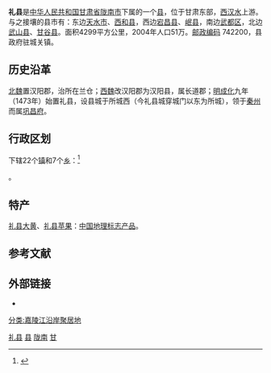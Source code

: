{{Not|蠡县|澧县|理县}}
{{Infobox China County
|county  = 礼县
|Photo =
|Photoname=
|officerTitle=
|officer=
|officerTitle2=
|officer2=
|map =
|map size =
|Pinyin   = 
|Belong = [[甘肃省|甘肃省]][[陇南市|陇南市]]
|Types= [[县|县]]
|admincode =
|founded =
|seat =城关镇
|division=
|town=
|township=
|subdistrict=
|area = 4299
|area land =
|area water =
|census yr = 2004年
|pop =51万
|density =
|postcode =742200
|areacode=
|carlicense=
|web = 
}}
'''礼县'''是[[中华人民共和国|中华人民共和国]][[甘肃省|甘肃省]][[陇南市|陇南市]]下属的一个[[县|县]]，位于甘肃东部，[[西汉水|西汉水]]上游。与之接壤的县市有：东边[[天水市|天水市]]、[[西和县|西和县]]，西边[[宕昌县|宕昌县]]、[[岷县|岷县]]，南边[[武都区|武都区]]，北边[[武山县|武山县]]、[[甘谷县|甘谷县]]。面积4299平方公里，2004年人口51万。[[邮政编码|邮政编码]] 742200，县政府驻城关镇。

==历史沿革==
[[北魏|北魏]]置汉阳郡，治所在兰仓；[[西魏|西魏]]改汉阳郡为汉阳县，属长道郡；[[明|明]][[成化|成化]]九年（1473年）始置礼县，设县城于所城西（今礼县城穿城门以东为所城），领于[[秦州|秦州]]而属[[巩昌府|巩昌府]]。

== 行政区划 ==
{{PAGENAMEBASE}}下辖22个[[镇|镇]]和7个[[乡_(中华人民共和国)|乡]]：<ref>{{PRC admin/ref sgc|62/12/26/000/000}}</ref>

{{PRC admin/children|62/12/26/000/000}}。

==特产==
[[礼县大黄|礼县大黄]]、[[礼县苹果|礼县苹果]]：[[中国地理标志产品|中国地理标志产品]]。

== 参考文献 ==
{{reflist}}

== 外部链接 ==
* {{Official website|http://www.gslx.gov.cn/|name=礼县人民政府}}

{{礼县行政区划}}
{{陇南市行政区划}}
{{甘肃行政区划}}
{{国家级贫困县|现}}

[[Category:礼县|]]
[[Category:陇南区县|县]]
[[Category:甘肃省县份|陇南]]
[[Category:原国家级贫困县|甘]]
[[分类:嘉陵江沿岸聚居地|分类:嘉陵江沿岸聚居地]]